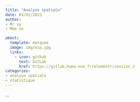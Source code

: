 ```yaml
---
title: "Analyse spatiale"
date: 03/01/2023
author: 
- Mr xy
- Mme xx

about:
  template: marquee
  image: img/wip.jpg
  links:
    - icon: github
      text: GitLab
      href: https://gitlab.huma-num.fr/elementr/session_2
categories: 
- analyse spatiale
- statistique
---
```


...
